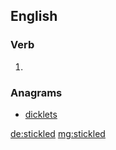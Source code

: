 ==English==

===Verb===
{{head|en|verb form}}

# {{en-past of|stickle}}

===Anagrams===
* [[dicklets#English|dicklets]]

[[de:stickled]]
[[mg:stickled]]